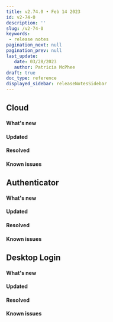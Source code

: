 ```yaml
---
title: v2.74.0 • Feb 14 2023
id: v2-74-0
description: ''
slug: /v2-74-0 
keywords: 
 - release notes
pagination_next: null
pagination_prev: null
last_update: 
   date: 03/28/2023
   author: Patricia McPhee
draft: true
doc_type: reference
displayed_sidebar: releaseNotesSidebar
---
```


## Cloud


#### What's new


#### Updated


#### Resolved


#### Known issues


## Authenticator


<SupportedOsAuthenticator />

#### What's new


#### Updated


#### Resolved


#### Known issues


## Desktop Login


<SupportedOsAuthenticatorWindowsOnly />



#### What's new


#### Updated


#### Resolved


#### Known issues